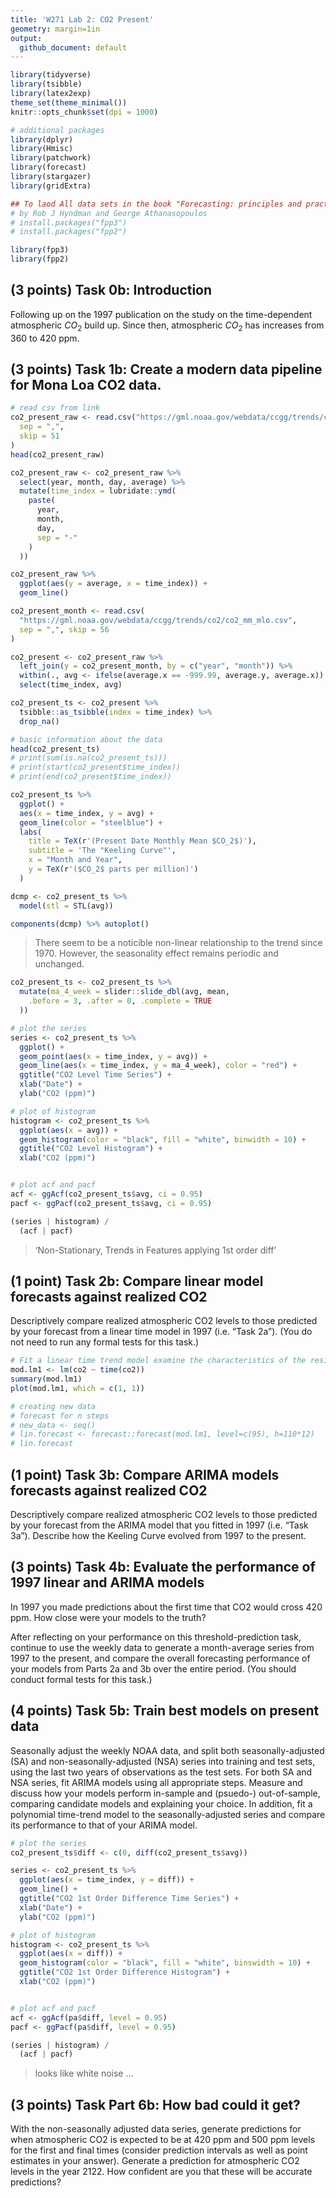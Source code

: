 ```yaml
---
title: 'W271 Lab 2: CO2 Present'
geometry: margin=1in
output:
  github_document: default
---
```


```r
library(tidyverse)
library(tsibble)
library(latex2exp)
theme_set(theme_minimal())
knitr::opts_chunk$set(dpi = 1000)

# additional packages
library(dplyr)
library(Hmisc)
library(patchwork)
library(forecast)
library(stargazer)
library(gridExtra)

## To laod All data sets in the book "Forecasting: principles and practice"
# by Rob J Hyndman and George Athanasopoulos
# install.packages("fpp3")
# install.packages("fpp2")

library(fpp3)
library(fpp2)
```

## (3 points) Task 0b: Introduction 
Following up on the 1997 publication on the study on the time-dependent atmospheric $CO_2$ build up. Since then, atmospheric $CO_2$ has increases from 360 to 420 ppm.


## (3 points) Task 1b: Create a modern data pipeline for Mona Loa CO2 data.

```r
# read csv from link
co2_present_raw <- read.csv("https://gml.noaa.gov/webdata/ccgg/trends/co2/co2_weekly_mlo.csv",
  sep = ",",
  skip = 51
)
head(co2_present_raw)
```

```r
co2_present_raw <- co2_present_raw %>%
  select(year, month, day, average) %>%
  mutate(time_index = lubridate::ymd(
    paste(
      year,
      month,
      day,
      sep = "-"
    )
  ))

co2_present_raw %>%
  ggplot(aes(y = average, x = time_index)) +
  geom_line()
```

```r
co2_present_month <- read.csv(
  "https://gml.noaa.gov/webdata/ccgg/trends/co2/co2_mm_mlo.csv",
  sep = ",", skip = 56
)

co2_present <- co2_present_raw %>%
  left_join(y = co2_present_month, by = c("year", "month")) %>%
  within(., avg <- ifelse(average.x == -999.99, average.y, average.x)) %>%
  select(time_index, avg)
```

```r
co2_present_ts <- co2_present %>%
  tsibble::as_tsibble(index = time_index) %>%
  drop_na()

# basic information about the data
head(co2_present_ts)
# print(sum(is.na(co2_present_ts)))
# print(start(co2_present$time_index))
# print(end(co2_present$time_index))
```

```r
co2_present_ts %>%
  ggplot() +
  aes(x = time_index, y = avg) +
  geom_line(color = "steelblue") +
  labs(
    title = TeX(r'(Present Date Monthly Mean $CO_2$)'),
    subtitle = 'The "Keeling Curve"',
    x = "Month and Year",
    y = TeX(r'($CO_2$ parts per million)')
  )
```

```r
dcmp <- co2_present_ts %>%
  model(stl = STL(avg))

components(dcmp) %>% autoplot()
```
> There seem to be a noticible non-linear relationship to the trend since 1970. However, the seasonality effect remains periodic and unchanged.

```r
co2_present_ts <- co2_present_ts %>%
  mutate(ma_4_week = slider::slide_dbl(avg, mean,
    .before = 3, .after = 0, .complete = TRUE
  ))

# plot the series
series <- co2_present_ts %>%
  ggplot() +
  geom_point(aes(x = time_index, y = avg)) +
  geom_line(aes(x = time_index, y = ma_4_week), color = "red") +
  ggtitle("CO2 Level Time Series") +
  xlab("Date") +
  ylab("CO2 (ppm)")

# plot of histogram
histogram <- co2_present_ts %>%
  ggplot(aes(x = avg)) +
  geom_histogram(color = "black", fill = "white", binwidth = 10) +
  ggtitle("CO2 Level Histogram") +
  xlab("CO2 (ppm)")


# plot acf and pacf
acf <- ggAcf(co2_present_ts$avg, ci = 0.95)
pacf <- ggPacf(co2_present_ts$avg, ci = 0.95)

(series | histogram) /
  (acf | pacf)
```
>'Non-Stationary, Trends in Features applying 1st order diff'


## (1 point) Task 2b: Compare linear model forecasts against realized CO2

Descriptively compare realized atmospheric CO2 levels to those predicted by your forecast from a linear time model in 1997 (i.e. "Task 2a"). (You do not need to run any formal tests for this task.) 

```r
# Fit a linear time trend model examine the characteristics of the residuals
mod.lm1 <- lm(co2 ~ time(co2))
summary(mod.lm1)
plot(mod.lm1, which = c(1, 1))

# creating new data
# forecast for n steps
# new_data <- seq()
# lin.forecast <- forecast::forecast(mod.lm1, level=c(95), h=110*12)
# lin.forecast
```

## (1 point) Task 3b: Compare ARIMA models forecasts against realized CO2  


Descriptively compare realized atmospheric CO2 levels to those predicted by your forecast from the ARIMA model that you fitted in 1997 (i.e. "Task 3a"). Describe how the Keeling Curve evolved from 1997 to the present. 


## (3 points) Task 4b: Evaluate the performance of 1997 linear and ARIMA models 

In 1997 you made predictions about the first time that CO2 would cross 420 ppm. How close were your models to the truth? 

After reflecting on your performance on this threshold-prediction task, continue to use the weekly data to generate a month-average series from 1997 to the present, and compare the overall forecasting performance of your models from Parts 2a and 3b over the entire period. (You should conduct formal tests for this task.) 

## (4 points) Task 5b: Train best models on present data

Seasonally adjust the weekly NOAA data, and split both seasonally-adjusted (SA) and non-seasonally-adjusted (NSA) series into training and test sets, using the last two years of observations as the test sets. For both SA and NSA series, fit ARIMA models using all appropriate steps. Measure and discuss how your models perform in-sample and (psuedo-) out-of-sample, comparing candidate models and explaining your choice. In addition, fit a polynomial time-trend model to the seasonally-adjusted series and compare its performance to that of your ARIMA model.

```r
# plot the series
co2_present_ts$diff <- c(0, diff(co2_present_ts$avg))

series <- co2_present_ts %>%
  ggplot(aes(x = time_index, y = diff)) +
  geom_line() +
  ggtitle("CO2 1st Order Difference Time Series") +
  xlab("Date") +
  ylab("CO2 (ppm)")

# plot of histogram
histogram <- co2_present_ts %>%
  ggplot(aes(x = diff)) +
  geom_histogram(color = "black", fill = "white", binswidth = 10) +
  ggtitle("CO2 1st Order Difference Histogram") +
  xlab("CO2 (ppm)")


# plot acf and pacf
acf <- ggAcf(pa$diff, level = 0.95)
pacf <- ggPacf(pa$diff, level = 0.95)

(series | histogram) /
  (acf | pacf)
```
> looks like white noise ...



## (3 points) Task Part 6b: How bad could it get?

With the non-seasonally adjusted data series, generate predictions for when atmospheric CO2 is expected to be at 420 ppm and 500 ppm levels for the first and final times (consider prediction intervals as well as point estimates in your answer). Generate a prediction for atmospheric CO2 levels in the year 2122. How confident are you that these will be accurate predictions?
